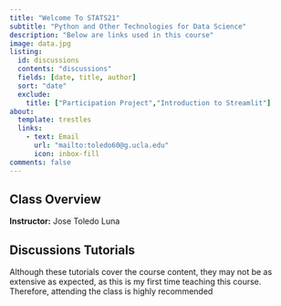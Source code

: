```yaml
---
title: "Welcome To STATS21"
subtitle: "Python and Other Technologies for Data Science"
description: "Below are links used in this course"
image: data.jpg
listing:
  id: discussions
  contents: "discussions"
  fields: [date, title, author]
  sort: "date"
  exclude:
    title: ["Participation Project","Introduction to Streamlit"]
about:
  template: trestles
  links:
    - text: Email
      url: "mailto:toledo60@g.ucla.edu"
      icon: inbox-fill
comments: false
---
```

::: {.column-page}

## Class Overview

**Instructor:** Jose Toledo Luna



## Discussions Tutorials

Although these tutorials cover the course content, they may not be as extensive as expected, as this is my first time teaching this course. Therefore, attending the class is highly recommended


:::{#discussions}
:::




:::



